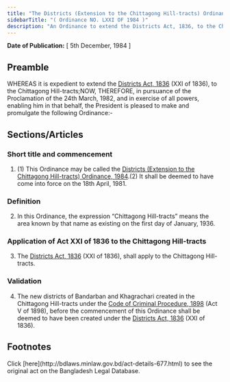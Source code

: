 ```yaml
---
title: "The Districts (Extension to the Chittagong Hill-tracts) Ordinance, 1984"
sidebarTitle: "( Ordinance NO. LXXI OF 1984 )"
description: "An Ordinance to extend the Districts Act, 1836, to the Chittagong Hill-tracts."
---
```


**Date of Publication:** [ 5th December, 1984 ]

## Preamble

WHEREAS it is expedient to extend the [Districts Act, 1836](/laws/act-1 "Districts Act, 1836") (XXI of 1836), to the Chittagong Hill-tracts;NOW, THEREFORE, in pursuance of the Proclamation of the 24th March, 1982, and in exercise of all powers, enabling him in that behalf, the President is pleased to make and promulgate the following Ordinance:-

## Sections/Articles

### Short title and commencement

1. (1) This Ordinance may be called the [Districts (Extension to the Chittagong Hill-tracts) Ordinance, 1984](/laws/act-677 "Districts (Extension to the Chittagong Hill-tracts) Ordinance, 1984").(2) It shall be deemed to have come into force on the 18th April, 1981.

### Definition

2. In this Ordinance, the expression “Chittagong Hill-tracts” means the area known by that name as existing on the first day of January, 1936.

### Application of Act XXI of 1836 to the Chittagong Hill-tracts

3. The [Districts Act, 1836](/laws/act-1 "Districts Act, 1836") (XXI of 1836), shall apply to the Chittagong Hill-tracts.

### Validation

4. The new districts of Bandarban and Khagrachari created in the Chittagong Hill-tracts under the [Code of Criminal Procedure, 1898](/laws/act-75 "Code of Criminal Procedure, 1898") (Act V of 1898), before the commencement of this Ordinance shall be deemed to have been created under the [Districts Act, 1836](/laws/act-1 "Districts Act, 1836") (XXI of 1836).

## Footnotes

<Note>
  Click [here](http://bdlaws.minlaw.gov.bd/act-details-677.html) to see the original act on the Bangladesh Legal Database.
</Note>
